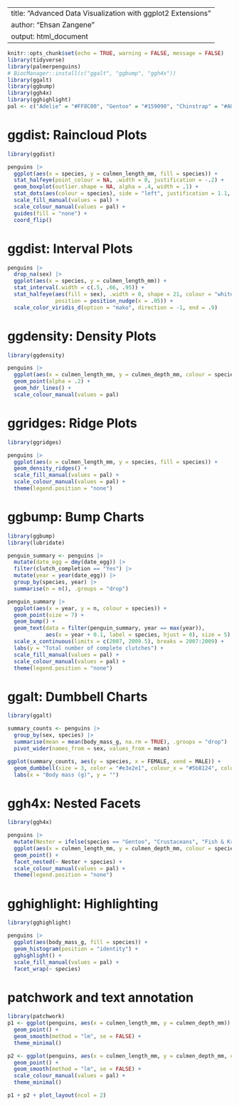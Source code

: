 
---
title: "Advanced Data Visualization with ggplot2 Extensions"
author: "Ehsan Zangene"
output: html_document
---

```r
knitr::opts_chunk$set(echo = TRUE, warning = FALSE, message = FALSE)
library(tidyverse)
library(palmerpenguins)
# BiocManager::install(c("ggalt", "ggbump", "ggh4x"))
library(ggalt)
library(ggbump)
library(ggh4x)
library(gghighlight)
pal <- c("Adelie" = "#FF8C00", "Gentoo" = "#159090", "Chinstrap" = "#A034F0")
```

# ggdist: Raincloud Plots

```r
library(ggdist)

penguins |>
  ggplot(aes(x = species, y = culmen_length_mm, fill = species)) +
  stat_halfeye(point_colour = NA, .width = 0, justification = -.2) +
  geom_boxplot(outlier.shape = NA, alpha = .4, width = .1) +
  stat_dots(aes(colour = species), side = "left", justification = 1.1, dotsize = .2, binwidth = .4) +
  scale_fill_manual(values = pal) +
  scale_colour_manual(values = pal) +
  guides(fill = "none") +
  coord_flip()
```

# ggdist: Interval Plots

```r
penguins |>
  drop_na(sex) |>
  ggplot(aes(x = species, y = culmen_length_mm)) +
  stat_interval(.width = c(.5, .66, .95)) +
  stat_halfeye(aes(fill = sex), .width = 0, shape = 21, colour = "white", slab_alpha = .4, size = .5,
               position = position_nudge(x = .05)) +
  scale_color_viridis_d(option = "mako", direction = -1, end = .9)
```

# ggdensity: Density Plots

```r
library(ggdensity)

penguins |>
  ggplot(aes(x = culmen_length_mm, y = culmen_depth_mm, colour = species)) +
  geom_point(alpha = .2) +
  geom_hdr_lines() +
  scale_colour_manual(values = pal)
```

# ggridges: Ridge Plots

```r
library(ggridges)

penguins |>
  ggplot(aes(x = culmen_length_mm, y = species, fill = species)) +
  geom_density_ridges() +
  scale_fill_manual(values = pal) +
  scale_colour_manual(values = pal) +
  theme(legend.position = "none")
```

# ggbump: Bump Charts

```r
library(ggbump)
library(lubridate)

penguin_summary <- penguins |>
  mutate(date_egg = dmy(date_egg)) |>
  filter(clutch_completion == "Yes") |>
  mutate(year = year(date_egg)) |>
  group_by(species, year) |>
  summarise(n = n(), .groups = "drop")

penguin_summary |>
  ggplot(aes(x = year, y = n, colour = species)) +
  geom_point(size = 7) +
  geom_bump() +
  geom_text(data = filter(penguin_summary, year == max(year)),
            aes(x = year + 0.1, label = species, hjust = 0), size = 5) +
  scale_x_continuous(limits = c(2007, 2009.5), breaks = 2007:2009) +
  labs(y = "Total number of complete clutches") +
  scale_fill_manual(values = pal) +
  scale_colour_manual(values = pal) +
  theme(legend.position = "none")
```

# ggalt: Dumbbell Charts

```r
library(ggalt)

summary_counts <- penguins |>
  group_by(sex, species) |>
  summarise(mean = mean(body_mass_g, na.rm = TRUE), .groups = "drop") |>
  pivot_wider(names_from = sex, values_from = mean)

ggplot(summary_counts, aes(y = species, x = FEMALE, xend = MALE)) +
  geom_dumbbell(size = 3, color = "#e3e2e1", colour_x = "#5b8124", colour_xend = "#bad744") +
  labs(x = "Body mass (g)", y = "")
```

# ggh4x: Nested Facets

```r
library(ggh4x)

penguins |>
  mutate(Nester = ifelse(species == "Gentoo", "Crustaceans", "Fish & Krill")) |>
  ggplot(aes(x = culmen_length_mm, y = culmen_depth_mm, colour = species)) +
  geom_point() +
  facet_nested(~ Nester + species) +
  scale_colour_manual(values = pal) +
  theme(legend.position = "none")
```

# gghighlight: Highlighting

```r
library(gghighlight)

penguins |>
  ggplot(aes(body_mass_g, fill = species)) +
  geom_histogram(position = "identity") +
  gghighlight() +
  scale_fill_manual(values = pal) +
  facet_wrap(~ species)
```

# patchwork and text annotation

```r
library(patchwork)
p1 <- ggplot(penguins, aes(x = culmen_length_mm, y = culmen_depth_mm)) +
  geom_point() +
  geom_smooth(method = "lm", se = FALSE) +
  theme_minimal()

p2 <- ggplot(penguins, aes(x = culmen_length_mm, y = culmen_depth_mm, colour = species)) +
  geom_point() +
  geom_smooth(method = "lm", se = FALSE) +
  scale_colour_manual(values = pal) +
  theme_minimal()

p1 + p2 + plot_layout(ncol = 2)
```



